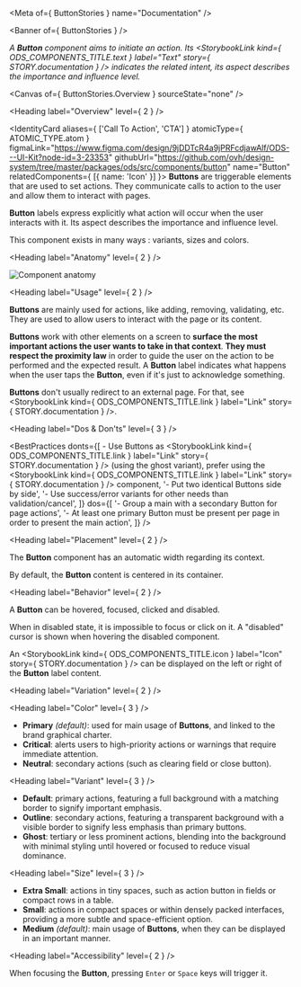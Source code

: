 
<Meta of={ ButtonStories } name="Documentation" />

<Banner of={ ButtonStories } />

_A **Button** component aims to initiate an action. Its <StorybookLink kind={ ODS_COMPONENTS_TITLE.text } label="Text" story={ STORY.documentation } /> indicates the related intent, its aspect describes the importance and influence level._

<Canvas of={ ButtonStories.Overview } sourceState="none" />

<Heading label="Overview" level={ 2 } />

<IdentityCard aliases={ ['Call To Action', 'CTA'] }
              atomicType={ ATOMIC_TYPE.atom }
              figmaLink="https://www.figma.com/design/9jDDTcR4a9jPRFcdjawAlf/ODS---UI-Kit?node-id=3-23353"
              githubUrl="https://github.com/ovh/design-system/tree/master/packages/ods/src/components/button"
              name="Button"
              relatedComponents={ [{ name: 'Icon' }] }>
  **Buttons** are triggerable elements that are used to set actions. They communicate calls to action to the user and
  allow them to interact with pages.

  **Button** labels express explicitly what action will occur when the user interacts with it. Its aspect describes
  the importance and influence level.

  This component exists in many ways : variants, sizes and colors.
</IdentityCard>

<Heading label="Anatomy" level={ 2 } />

![Component anatomy](components/button/anatomy.png "Component anatomy")

<Heading label="Usage" level={ 2 } />

**Buttons** are mainly used for actions, like adding, removing, validating, etc.
They are used to allow users to interact with the page or its content.

**Buttons** work with other elements on a screen to **surface the most important actions the user wants to take in that context**.
**They must respect the proximity law** in order to guide the user on the action to be performed and the expected result.
A **Button** label indicates what happens when the user taps the **Button**, even if it's just to acknowledge something.

**Buttons** don't usually redirect to an external page. For that, see <StorybookLink kind={ ODS_COMPONENTS_TITLE.link } label="Link" story={ STORY.documentation } />.

<Heading label="Dos & Don'ts" level={ 3 } />

<BestPractices
  donts={[
    <span>- Use Buttons as <StorybookLink kind={ ODS_COMPONENTS_TITLE.link } label="Link" story={ STORY.documentation } /> (using the ghost variant), prefer using the <StorybookLink kind={ ODS_COMPONENTS_TITLE.link } label="Link" story={ STORY.documentation } /> component</span>,
    '- Put two identical Buttons side by side',
    '- Use success/error variants for other needs than validation/cancel',
  ]}
  dos={[
    '- Group a main with a secondary Button for page actions',
    '- At least one primary Button must be present per page in order to present the main action',
  ]}
/>

<Heading label="Placement" level={ 2 } />

The **Button** component has an automatic width regarding its context.

By default, the **Button** content is centered in its container.

<Heading label="Behavior" level={ 2 } />

A **Button** can be hovered, focused, clicked and disabled.

When in disabled state, it is impossible to focus or click on it. A "disabled" cursor is shown when hovering the disabled component.

An <StorybookLink kind={ ODS_COMPONENTS_TITLE.icon } label="Icon" story={ STORY.documentation } /> can be displayed on the left or right of the **Button** label content.

<Heading label="Variation" level={ 2 } />

<Heading label="Color" level={ 3 } />

- **Primary** _(default)_: used for main usage of **Buttons**, and linked to the brand graphical charter.
- **Critical**: alerts users to high-priority actions or warnings that require immediate attention.
- **Neutral**: secondary actions (such as clearing field or close button).

<Heading label="Variant" level={ 3 } />

- **Default**: primary actions, featuring a full background with a matching border to signify important emphasis.
- **Outline**: secondary actions, featuring a transparent background with a visible border to signify less emphasis than primary buttons.
- **Ghost**: tertiary or less prominent actions, blending into the background with minimal styling until hovered or focused to reduce visual dominance.

<Heading label="Size" level={ 3 } />

- **Extra Small**: actions in tiny spaces, such as action button in fields or compact rows in a table.
- **Small**: actions in compact spaces or within densely packed interfaces, providing a more subtle and space-efficient option.
- **Medium** _(default)_: main usage of **Buttons**, when they can be displayed in an important manner.

<Heading label="Accessibility" level={ 2 } />

When focusing the **Button**, pressing `Enter` or `Space` keys will trigger it.
